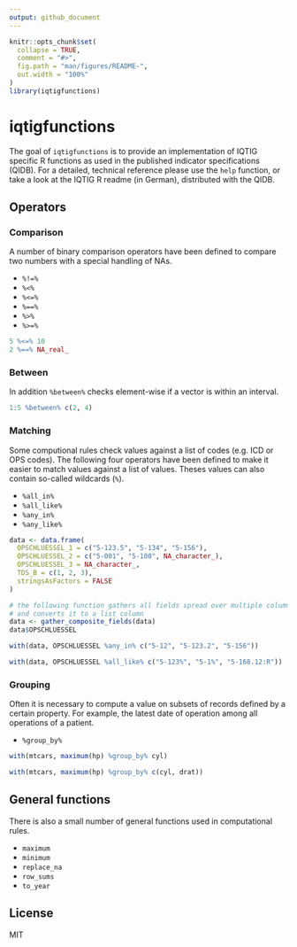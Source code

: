 ```yaml
---
output: github_document
---
```


<!-- README.md is generated from README.Rmd. Please edit that file -->

```r
knitr::opts_chunk$set(
  collapse = TRUE,
  comment = "#>",
  fig.path = "man/figures/README-",
  out.width = "100%"
)
library(iqtigfunctions)
```
# iqtigfunctions

<!-- badges: start -->
<!-- badges: end -->

The goal of `iqtigfunctions` is to provide an implementation of IQTIG specific R functions as used in the published indicator specifications (QIDB). For a detailed, technical reference please use the `help` function, or take a look at the IQTIG R readme (in German), distributed with the QIDB.

## Operators

### Comparison

A number of binary comparison operators have been defined to compare two numbers with a special handling of NAs.

* `%!=%`
* `%<%`
* `%<=%`
* `%==%`
* `%>%`
* `%>=%`

```r
5 %<=% 10
2 %==% NA_real_
```

### Between

In addition `%between%` checks element-wise if a vector is within an interval.

```r
1:5 %between% c(2, 4)
```

### Matching

Some computional rules check values against a list of codes (e.g. ICD or OPS codes). The following four operators have been defined to make it easier to match values against a list of values. Theses values can also contain so-called wildcards (`%`).

* `%all_in%`
* `%all_like%`
* `%any_in%`
* `%any_like%`

```r
data <- data.frame(
  OPSCHLUESSEL_1 = c("5-123.5", "5-134", "5-156"),
  OPSCHLUESSEL_2 = c("5-001", "5-100", NA_character_),
  OPSCHLUESSEL_3 = NA_character_,
  TDS_B = c(1, 2, 3),
  stringsAsFactors = FALSE
)

# the following function gathers all fields spread over multiple columns
# and converts it to a list column
data <- gather_composite_fields(data)
data$OPSCHLUESSEL
```

```r
with(data, OPSCHLUESSEL %any_in% c("5-12", "5-123.2", "5-156"))
```

```r
with(data, OPSCHLUESSEL %all_like% c("5-123%", "5-1%", "5-168.12:R"))
```

### Grouping

Often it is necessary to compute a value on subsets of records defined by a certain property. For example, the latest date of operation among all operations of a patient.

* `%group_by%`

```r
with(mtcars, maximum(hp) %group_by% cyl)
```

```r
with(mtcars, maximum(hp) %group_by% c(cyl, drat))
```

## General functions

There is also a small number of general functions used in computational rules.

* `maximum`
* `minimum`
* `replace_na`
* `row_sums`
* `to_year`

## License

MIT
